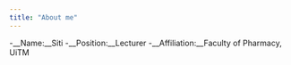 ---
title: "About me"
---

-__Name:__Siti
-__Position:__Lecturer
-__Affiliation:__Faculty of Pharmacy, UiTM
